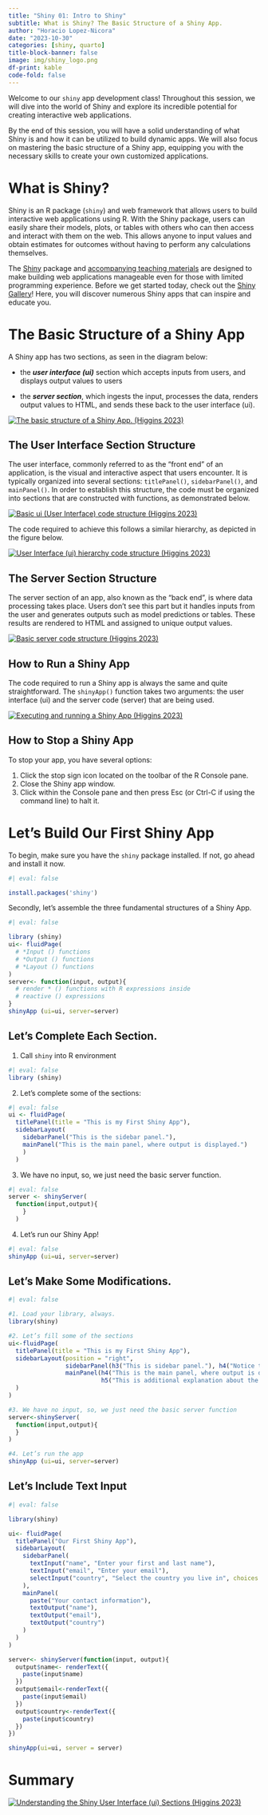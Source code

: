 ```yaml
---
title: "Shiny 01: Intro to Shiny"
subtitle: What is Shiny? The Basic Structure of a Shiny App.
author: "Horacio Lopez-Nicora"
date: "2023-10-30"
categories: [shiny, quarto]
title-block-banner: false
image: img/shiny_logo.png
df-print: kable
code-fold: false
---
```


Welcome to our `shiny` app development class! Throughout this session, we will dive into the world of Shiny and explore its incredible potential for creating interactive web applications.

By the end of this session, you will have a solid understanding of what Shiny is and how it can be utilized to build dynamic apps. We will also focus on mastering the basic structure of a Shiny app, equipping you with the necessary skills to create your own customized applications.

# What is Shiny?

Shiny is an R package (`shiny`) and web framework that allows users to build interactive web applications using R. With the Shiny package, users can easily share their models, plots, or tables with others who can then access and interact with them on the web. This allows anyone to input values and obtain estimates for outcomes without having to perform any calculations themselves.

The [Shiny](https://shiny.posit.co) package and [accompanying teaching materials](https://shiny.posit.co/r/getstarted/shiny-basics/lesson1/index.html) are designed to make building web applications manageable even for those with limited programming experience. Before we get started today, check out the [Shiny Gallery](https://shiny.posit.co/r/gallery/)! Here, you will discover numerous Shiny apps that can inspire and educate you.

# The Basic Structure of a Shiny App

A Shiny app has two sections, as seen in the diagram below:

-   the ***user interface (ui)*** section which accepts inputs from users, and displays output values to users

-   the ***server section***, which ingests the input, processes the data, renders output values to HTML, and sends these back to the user interface (ui).

[![The basic structure of a Shiny App. (Higgins 2023)](img/shiny-input-flow.png)](https://bookdown.org/pdr_higgins/rmrwr/a-gentle-introduction-to-shiny.html)

## The User Interface Section Structure

The user interface, commonly referred to as the "front end" of an application, is the visual and interactive aspect that users encounter. It is typically organized into several sections: `titlePanel()`, `sidebarPanel()`, and `mainPanel()`. In order to establish this structure, the code must be organized into sections that are constructed with functions, as demonstrated below.

[![Basic ui (User Interface) code structure (Higgins 2023)](img/shiny-ui-structure.png)](https://bookdown.org/pdr_higgins/rmrwr/a-gentle-introduction-to-shiny.html#the-user-interface-section-structure)

The code required to achieve this follows a similar hierarchy, as depicted in the figure below.

[![User Interface (ui) hierarchy code structure (Higgins 2023)](img/shiny-ui-hierarchy.png)](https://bookdown.org/pdr_higgins/rmrwr/a-gentle-introduction-to-shiny.html#the-user-interface-section-structure)

## The Server Section Structure

The server section of an app, also known as the "back end", is where data processing takes place. Users don't see this part but it handles inputs from the user and generates outputs such as model predictions or tables. These results are rendered to HTML and assigned to unique output values.

[![Basic server code structure (Higgins 2023)](img/shiny-server-structure.png)](https://bookdown.org/pdr_higgins/rmrwr/a-gentle-introduction-to-shiny.html#the-server-section-structure)

## How to Run a Shiny App

The code required to run a Shiny app is always the same and quite straightforward. The `shinyApp()` function takes two arguments: the user interface (ui) and the server code (server) that are being used.

[![Executing and running a Shiny App (Higgins 2023)](img/shiny-run-code.png)](https://bookdown.org/pdr_higgins/rmrwr/a-gentle-introduction-to-shiny.html#how-to-run-an-app)

## How to Stop a Shiny App

To stop your app, you have several options:

1.  Click the stop sign icon located on the toolbar of the R Console pane.
2.  Close the Shiny app window.
3.  Click within the Console pane and then press Esc (or Ctrl-C if using the command line) to halt it.

# Let's Build Our First Shiny App

To begin, make sure you have the `shiny` package installed. If not, go ahead and install it now.

```r
#| eval: false

install.packages('shiny')

```

Secondly, let's assemble the three fundamental structures of a Shiny App.

```r
#| eval: false

library (shiny)
ui<- fluidPage(
  # *Input () functions
  # *Output () functions
  # *Layout () functions
)
server<- function(input, output){
  # render * () functions with R expressions inside
  # reactive () expressions
}
shinyApp (ui=ui, server=server)

```

## Let's Complete Each Section.

1.  Call `shiny` into R environment

```r
#| eval: false
library (shiny)
```

2. Let's complete some of the sections: 

```r
#| eval: false
ui <- fluidPage( 
  titlePanel(title = "This is my First Shiny App"), 
  sidebarLayout( 
    sidebarPanel("This is the sidebar panel."), 
    mainPanel("This is the main panel, where output is displayed.") 
    ) 
  )

```

3. We have no input, so, we just need the basic server function. 

```r
#| eval: false
server <- shinyServer(
  function(input,output){ 
    } 
  )

```

4. Let's run our Shiny App! 

```r
#| eval: false
shinyApp (ui=ui, server=server)

```

## Let's Make Some Modifications.

```r
#| eval: false

#1. Load your library, always.
library(shiny)

#2. Let’s fill some of the sections
ui<-fluidPage(
  titlePanel(title = "This is my First Shiny App"), 
  sidebarLayout(position = "right",
                sidebarPanel(h3("This is sidebar panel."), h4("Notice the sidebar is displayed on the right."), h5("But looked better on the left side.")),
                mainPanel(h4("This is the main panel, where output is displayed."),
                          h5("This is additional explanation about the output."))
  )
)

#3. We have no input, so, we just need the basic server function
server<-shinyServer(
  function(input,output){
  }
)

#4. Let’s run the app
shinyApp (ui=ui, server=server)

```

## Let's Include Text Input

```r
#| eval: false

library(shiny)

ui<- fluidPage(
  titlePanel("Our First Shiny App"), 
  sidebarLayout(
    sidebarPanel(
      textInput("name", "Enter your first and last name"),
      textInput("email", "Enter your email"),
      selectInput("country", "Select the country you live in", choices = c("", "Australia", "Germany", "India", "Paraguay", "UK", "USA"))
    ),
    mainPanel(
      paste("Your contact information"),
      textOutput("name"),
      textOutput("email"),
      textOutput("country")
    ) 
  )  
)

server<- shinyServer(function(input, output){
  output$name<- renderText({
    paste(input$name)
  })
  output$email<-renderText({
    paste(input$email)
  })
  output$country<-renderText({
    paste(input$country)
  })
})

shinyApp(ui=ui, server = server)
```

# Summary

[![Understanding the Shiny User Interface (***ui***) Sections (Higgins 2023)](img/shiny-ui-sections.png)](https://bookdown.org/pdr_higgins/rmrwr/a-gentle-introduction-to-shiny.html#the-user-interface-section-structure)
